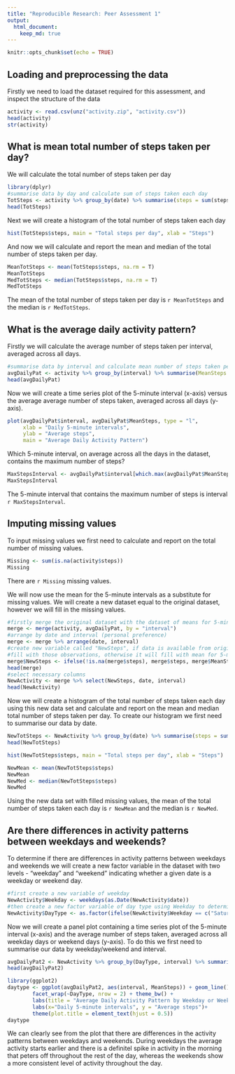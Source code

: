 ```yaml
---
title: "Reproducible Research: Peer Assessment 1"
output: 
  html_document:
    keep_md: true
---
```

```r
knitr::opts_chunk$set(echo = TRUE)
```

## Loading and preprocessing the data
Firstly we need to load the dataset required for this assessment, and inspect the structure of the data
```r
activity <- read.csv(unz("activity.zip", "activity.csv"))
head(activity)
str(activity)
```


## What is mean total number of steps taken per day?
We will calculate the total number of steps taken per day 
```r
library(dplyr)
#summarise data by day and calculate sum of steps taken each day
TotSteps <- activity %>% group_by(date) %>% summarise(steps = sum(steps))
head(TotSteps)
```


Next we will create a histogram of the total number of steps taken each day
```r
hist(TotSteps$steps, main = "Total steps per day", xlab = "Steps")
```


And now we will calculate and report the mean and median of the total number of steps taken per day. 
```r
MeanTotSteps <- mean(TotSteps$steps, na.rm = T)
MeanTotSteps
MedTotSteps <- median(TotSteps$steps, na.rm = T)
MedTotSteps
```
The mean of the total number of steps taken per day is `r MeanTotSteps` and the median is `r MedTotSteps`.  



## What is the average daily activity pattern?
Firstly we will calculate the average number of steps taken per interval, averaged across all days.
```r
#summarise data by interval and calculate mean number of steps taken per interval
avgDailyPat <- activity %>% group_by(interval) %>% summarise(MeanSteps = mean(steps, na.rm=T))
head(avgDailyPat)
```


Now we will create a time series plot of the 5-minute interval (x-axis) versus the average average number of steps taken, averaged across all days (y-axis).
```r
plot(avgDailyPat$interval, avgDailyPat$MeanSteps, type = "l",
     xlab = "Daily 5-minute intervals", 
     ylab = "Average steps",
     main = "Average Daily Activity Pattern")
```


Which 5-minute interval, on average across all the days in the dataset, contains
the maximum number of steps?
```r
MaxStepsInterval <- avgDailyPat$interval[which.max(avgDailyPat$MeanSteps)]
MaxStepsInterval
```
The 5-minute interval that contains the maximum number of steps is interval `r MaxStepsInterval`.



## Imputing missing values
To input missing values we first need to calculate and report on the total number of missing values. 
```r
Missing <- sum(is.na(activity$steps))
Missing
```
There are `r Missing` missing values.


We will now use the mean for the 5-minute intervals as a substitute for missing values. We will create a new dataset equal to the original dataset, however we will fill in the missing values. 
```r
#firstly merge the original dataset with the dataset of means for 5-min intervals
merge <- merge(activity, avgDailyPat, by = "interval")
#arrange by date and interval (personal preference)
merge <- merge %>% arrange(date, interval)
#create new variable called "NewSteps", if data is available from original dataset it will
#fill with those observations, otherwise it will fill with mean for 5-min interval
merge$NewSteps <- ifelse(!is.na(merge$steps), merge$steps, merge$MeanSteps)
head(merge)
#select necessary columns
NewActivity <- merge %>% select(NewSteps, date, interval)
head(NewActivity)
```


Now we will create a histogram of the total number of steps taken each day using this new data set and calculate and report on the mean and median total number of steps taken per day. 
To create our histogram we first need to summarise our data by date. 
```r
NewTotSteps <- NewActivity %>% group_by(date) %>% summarise(steps = sum(NewSteps))
head(NewTotSteps)
```


```r
hist(NewTotSteps$steps, main = "Total steps per day", xlab = "Steps")
```


```r
NewMean <- mean(NewTotSteps$steps)
NewMean
NewMed <- median(NewTotSteps$steps)
NewMed
```
Using the new data set with filled missing values, the mean of the total number of steps taken each day is `r NewMean` and the median is `r NewMed`. 



## Are there differences in activity patterns between weekdays and weekends?
To determine if there are differences in activity patterns between weekdays and weekends we will create a new factor variable in the dataset with two levels - “weekday” and 
“weekend” indicating whether a given date is a weekday or weekend day.
```r
#first create a new variable of weekday
NewActivity$Weekday <- weekdays(as.Date(NewActivity$date))
#then create a new factor variable of day type using Weekday to determine if new variable is "Weedend" or "Weekday"
NewActivity$DayType <- as.factor(ifelse(NewActivity$Weekday == c("Saturday", "Sunday"), "Weekend", "Weekday"))
```


Now we will create a panel plot containing a time series plot of the 5-minute interval (x-axis) and the average number of steps taken, averaged across all weekday days or weekend days (y-axis). 
To do this we first need to summarise our data by weekday/weekend and interval.
```r
avgDailyPat2 <- NewActivity %>% group_by(DayType, interval) %>% summarise(MeanSteps = mean(NewSteps))
head(avgDailyPat2)
```


```r
library(ggplot2)
daytype <- ggplot(avgDailyPat2, aes(interval, MeanSteps)) + geom_line() + 
        facet_wrap(~DayType, nrow = 2) + theme_bw() +
        labs(title = "Average Daily Activity Pattern by Weekday or Weekend") +
        labs(x="Daily 5-minute intervals", y = "Average steps")+
        theme(plot.title = element_text(hjust = 0.5))
daytype
```


We can clearly see from the plot that there are differences in the activity patterns between weekdays and weekends. During weekdays the average activity starts earlier and there is a definitel spike in activity in the morning that peters off throughout the rest of the day, whereas the weekends show a more consistent level of activity throughout the day. 
